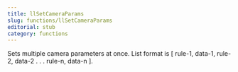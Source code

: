 ```yaml
---
title: llSetCameraParams
slug: functions/llSetCameraParams
editorial: stub
category: functions
---
```


<LSLFunction name="llSetCameraParams"/>

Sets multiple camera parameters at once. List format is [ rule-1, data-1, rule-2, data-2 . . . rule-n, data-n ].
